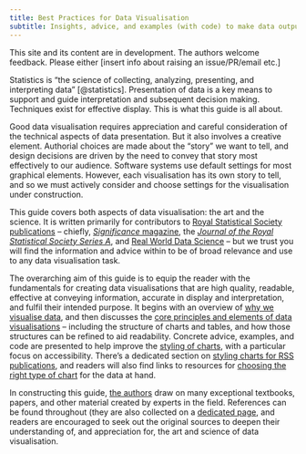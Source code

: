 ```yaml
---
title: Best Practices for Data Visualisation
subtitle: Insights, advice, and examples (with code) to make data outputs more readable, accessible, and impactful  
---
```


::: {.callout-warning appearance="simple"}
This site and its content are in development. The authors welcome feedback. Please either \[insert info about raising an issue/PR/email etc.\]
:::

Statistics is "the science of collecting, analyzing, presenting, and interpreting data" [@statistics]. Presentation of data is a key means to support and guide interpretation and subsequent decision making. Techniques exist for effective display. This is what this guide is all about.

Good data visualisation requires appreciation and careful consideration of the technical aspects of data presentation. But it also involves a creative element. Authorial choices are made about the "story" we want to tell, and design decisions are driven by the need to convey that story most effectively to our audience. Software systems use default settings for most graphical elements. However, each visualisation has its own story to tell, and so we must actively consider and choose settings for the visualisation under construction.

This guide covers both aspects of data visualisation: the art and the science. It is written primarily for contributors to [Royal Statistical Society publications](https://rss.org.uk/news-publication/publications/) -- chiefly, [*Significance* magazine](https://academic.oup.com/jrssig), the [*Journal of the Royal Statistical Society Series A*](https://academic.oup.com/jrsssa), and [Real World Data Science](https://realworlddatascience.net/) -- but we trust you will find the information and advice within to be of broad relevance and use to any data visualisation task.

The overarching aim of this guide is to equip the reader with the fundamentals for creating data visualisations that are high quality, readable, effective at conveying information, accurate in display and interpretation, and fulfil their intended purpose. It begins with an overview of [why we visualise data](docs/why-visualise.qmd), and then discusses the [core principles and elements of data visualisations](docs/principles.qmd) -- including the structure of charts and tables, and how those structures can be refined to aid readability. Concrete advice, examples, and code are presented to help improve the [styling of charts](docs/styling.qmd), with a particular focus on accessibility. There's a dedicated section on [styling charts for RSS publications](docs/tools.qmd), and readers will also find links to resources for [choosing the right type of chart](docs/choosing.qmd) for the data at hand.

In constructing this guide, [the authors](about.qmd) draw on many exceptional textbooks, papers, and other material created by experts in the field. References can be found throughout (they are also collected on a [dedicated page](docs/references.qmd), and readers are encouraged to seek out the original sources to deepen their understanding of, and appreciation for, the art and science of data visualisation.
